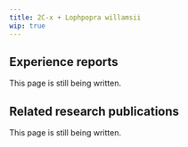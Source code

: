 ---
title: 2C-x + Lophpopra willamsii
wip: true
---

## Experience reports

This page is still being written.

## Related research publications

This page is still being written.

